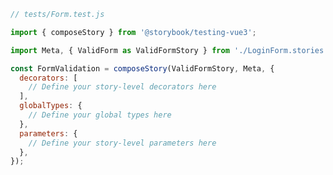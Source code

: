 ```js
// tests/Form.test.js

import { composeStory } from '@storybook/testing-vue3';

import Meta, { ValidForm as ValidFormStory } from './LoginForm.stories';

const FormValidation = composeStory(ValidFormStory, Meta, {
  decorators: [
    // Define your story-level decorators here
  ],
  globalTypes: {
    // Define your global types here
  },
  parameters: {
    // Define your story-level parameters here
  },
});
```
